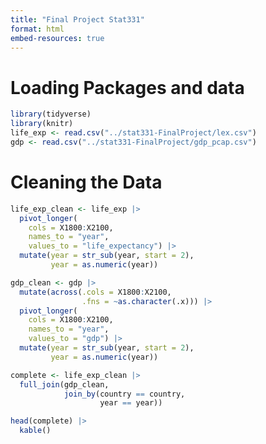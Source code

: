 ```yaml
---
title: "Final Project Stat331"
format: html
embed-resources: true
---
```


# Loading Packages and data

```r
library(tidyverse)
library(knitr)
life_exp <- read.csv("../stat331-FinalProject/lex.csv")
gdp <- read.csv("../stat331-FinalProject/gdp_pcap.csv")
```

# Cleaning the Data 

```r
life_exp_clean <- life_exp |>
  pivot_longer(
    cols = X1800:X2100,
    names_to = "year",
    values_to = "life_expectancy") |>
  mutate(year = str_sub(year, start = 2),
         year = as.numeric(year))

gdp_clean <- gdp |>
  mutate(across(.cols = X1800:X2100,
                .fns = ~as.character(.x))) |>
  pivot_longer(
    cols = X1800:X2100,
    names_to = "year",
    values_to = "gdp") |>
  mutate(year = str_sub(year, start = 2),
         year = as.numeric(year))

complete <- life_exp_clean |>
  full_join(gdp_clean, 
            join_by(country == country,
                    year == year))

head(complete) |>
  kable()

```
